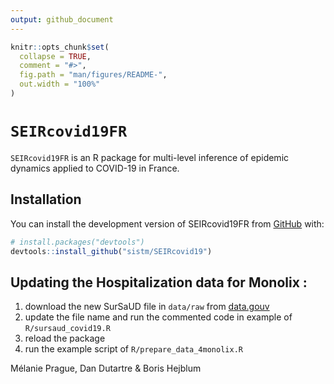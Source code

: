 ```yaml
---
output: github_document
---
```


<!-- README.md is generated from README.Rmd. Please edit that file -->

```r
knitr::opts_chunk$set(
  collapse = TRUE,
  comment = "#>",
  fig.path = "man/figures/README-",
  out.width = "100%"
)
```

# `SEIRcovid19FR`

`SEIRcovid19FR` is an R package for multi-level inference of epidemic dynamics applied to COVID-19 in France.

<!-- badges: start -->
<!-- badges: end -->

## Installation

You can install the development version of SEIRcovid19FR from [GitHub](https://github.com/) with:

``` r
# install.packages("devtools")
devtools::install_github("sistm/SEIRcovid19")
```

## Updating the Hospitalization data for Monolix :

1. download the new SurSaUD file in `data/raw` from [data.gouv](https://www.data.gouv.fr/fr/datasets/r/941ff2b4-ea24-4cdf-b0a7-655f2a332fb2)
2. update the file name and run the commented code in example of `R/sursaud_covid19.R`
3. reload the package
4. run the example script of `R/prepare_data_4monolix.R`

Mélanie Prague, Dan Dutartre & Boris Hejblum

